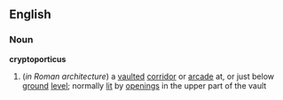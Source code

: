 ==English==
===Noun===
'''cryptoporticus'''
#(''in Roman architecture'') a [[vault]]ed [[corridor]] or [[arcade]] at, or just below [[ground]] [[level]]; normally [[lit]] by [[opening]]s in the upper part of the vault